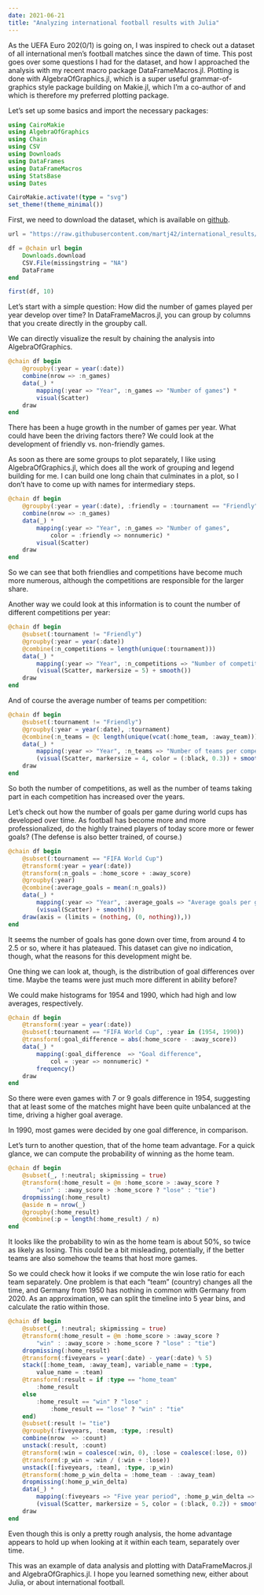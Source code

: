 ```yaml
---
date: 2021-06-21
title: "Analyzing international football results with Julia"
---
```


As the UEFA Euro 202(0/1) is going on, I was inspired to check out a dataset of all international men's football matches since the dawn of time.
This post goes over some questions I had for the dataset, and how I approached the analysis with my recent macro package DataFrameMacros.jl.
Plotting is done with AlgebraOfGraphics.jl, which is a super useful grammar-of-graphics style package building on Makie.jl, which I'm a co-author of and which is therefore my preferred plotting package.

Let's set up some basics and import the necessary packages:

```julia
using CairoMakie
using AlgebraOfGraphics
using Chain
using CSV
using Downloads
using DataFrames
using DataFrameMacros
using StatsBase
using Dates

CairoMakie.activate!(type = "svg")
set_theme!(theme_minimal())
```

First, we need to download the dataset, which is available on [github](https://raw.githubusercontent.com/martj42/international_results/master/results.csv).

```julia
url = "https://raw.githubusercontent.com/martj42/international_results/master/results.csv"

df = @chain url begin
    Downloads.download
    CSV.File(missingstring = "NA")
    DataFrame
end

first(df, 10)
```

Let's start with a simple question: How did the number of games played per year develop over time?
In DataFrameMacros.jl, you can group by columns that you create directly in the groupby call.

We can directly visualize the result by chaining the analysis into AlgebraOfGraphics.

```julia
@chain df begin
    @groupby(:year = year(:date))
    combine(nrow => :n_games)
    data(_) *
        mapping(:year => "Year", :n_games => "Number of games") *
        visual(Scatter)
    draw
end
```

There has been a huge growth in the number of games per year.
What could have been the driving factors there?
We could look at the development of friendly vs. non-friendly games.

As soon as there are some groups to plot separately, I like using AlgebraOfGraphics.jl, which does all the work of grouping and legend building for me.
I can build one long chain that culminates in a plot, so I don't have to come up with names for intermediary steps.

```julia
@chain df begin
    @groupby(:year = year(:date), :friendly = :tournament == "Friendly")
    combine(nrow => :n_games)
    data(_) *
        mapping(:year => "Year", :n_games => "Number of games",
            color = :friendly => nonnumeric) *
        visual(Scatter)
    draw
end
```

So we can see that both friendlies and competitions have become much more numerous, although the competitions are responsible for the larger share.

Another way we could look at this information is to count the number of different competitions per year:

```julia
@chain df begin
    @subset(:tournament != "Friendly")
    @groupby(:year = year(:date))
    @combine(:n_competitions = length(unique(:tournament)))
    data(_) *
        mapping(:year => "Year", :n_competitions => "Number of competitions") *
        (visual(Scatter, markersize = 5) + smooth())
    draw
end
```

And of course the average number of teams per competition:

```julia
@chain df begin
    @subset(:tournament != "Friendly")
    @groupby(:year = year(:date), :tournament)
    @combine(:n_teams = @c length(unique(vcat(:home_team, :away_team))))
    data(_) *
        mapping(:year => "Year", :n_teams => "Number of teams per competition") *
        (visual(Scatter, markersize = 4, color = (:black, 0.3)) + smooth() * visual(linewidth = 3))
    draw
end
```

So both the number of competitions, as well as the number of teams taking part in each competition has increased over the years.

Let's check out how the number of goals per game during world cups has developed over time.
As football has become more and more professionalized, do the highly trained players of today score more or fewer goals? (The defense is also better trained, of course.)

```julia
@chain df begin
    @subset(:tournament == "FIFA World Cup")
    @transform(:year = year(:date))
    @transform(:n_goals = :home_score + :away_score)
    @groupby(:year)
    @combine(:average_goals = mean(:n_goals))
    data(_) *
        mapping(:year => "Year", :average_goals => "Average goals per game") *
        (visual(Scatter) + smooth())
    draw(axis = (limits = (nothing, (0, nothing)),))
end
```

It seems the number of goals has gone down over time, from around 4 to 2.5 or so, where it has plateaued.
This dataset can give no indication, though, what the reasons for this development might be.

One thing we can look at, though, is the distribution of goal differences over time.
Maybe the teams were just much more different in ability before?

We could make histograms for 1954 and 1990, which had high and low averages, respectively.

```julia
@chain df begin
    @transform(:year = year(:date))
    @subset(:tournament == "FIFA World Cup", :year in (1954, 1990))
    @transform(:goal_difference = abs(:home_score - :away_score))
    data(_) *
        mapping(:goal_difference  => "Goal difference",
            col = :year => nonnumeric) *
        frequency()
    draw
end
```

So there were even games with 7 or 9 goals difference in 1954, suggesting that at least some of the matches might have been quite unbalanced at the time, driving a higher goal average.

In 1990, most games were decided by one goal difference, in comparison.

Let's turn to another question, that of the home team advantage.
For a quick glance, we can compute the probability of winning as the home team.

```julia
@chain df begin
    @subset(_, !:neutral; skipmissing = true)
    @transform(:home_result = @m :home_score > :away_score ?
        "win" : :away_score > :home_score ? "lose" : "tie")
    dropmissing(:home_result)
    @aside n = nrow(_)
    @groupby(:home_result)
    @combine(:p = length(:home_result) / n)
end
```

It looks like the probability to win as the home team is about 50%, so twice as likely as losing.
This could be a bit misleading, potentially, if the better teams are also somehow the teams that host more games.

So we could check how it looks if we compute the win lose ratio for each team separately.
One problem is that each "team" (country) changes all the time, and Germany from 1950 has nothing in common with Germany from 2020.
As an approximation, we can split the timeline into 5 year bins, and calculate the ratio within those.

```julia
@chain df begin
    @subset(_, !:neutral; skipmissing = true)
    @transform(:home_result = @m :home_score > :away_score ?
        "win" : :away_score > :home_score ? "lose" : "tie")
    dropmissing(:home_result)
    @transform(:fiveyears = year(:date) - year(:date) % 5)
    stack([:home_team, :away_team], variable_name = :type,
        value_name = :team)
    @transform(:result = if :type == "home_team"
        :home_result
    else
        :home_result == "win" ? "lose" :
            :home_result == "lose" ? "win" : "tie"
    end)
    @subset(:result != "tie")
    @groupby(:fiveyears, :team, :type, :result)
    combine(nrow  => :count)
    unstack(:result, :count)
    @transform(:win = coalesce(:win, 0), :lose = coalesce(:lose, 0))
    @transform(:p_win = :win / (:win + :lose))
    unstack([:fiveyears, :team], :type, :p_win)
    @transform(:home_p_win_delta = :home_team - :away_team)
    dropmissing(:home_p_win_delta)
    data(_) *
        mapping(:fiveyears => "Five year period", :home_p_win_delta => "p(win) - p(lose)") *
        (visual(Scatter, markersize = 5, color = (:black, 0.2)) + smooth())
    draw
end
```

Even though this is only a pretty rough analysis, the home advantage appears to hold up when looking at it within each team, separately over time.

This was an example of data analysis and plotting with DataFrameMacros.jl and AlgebraOfGraphics.jl.
I hope you learned something new, either about Julia, or about international football.